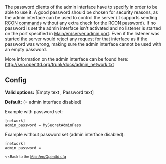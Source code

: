 The password clients of the admin interface have to specify in order to be able to use it. A good password should be chosen for security reasons, as the admin interface can be used to control the server (it supports sending [[Main/en/Rcon password#Controlling the server with rcon|RCON commands]] without any extra check for the RCON password).
If no password is set the admin interface isn't activated and no listener is started on the port specified in [[Main/en/server admin port]]. 
Even if the listener was started the server would reject any request for that interface as if the password was wrong, making sure the admin interface cannot be used with an empty password.

More information on the admin interface can be found here: http://svn.openttd.org/trunk/docs/admin_network.txt

== Config ==
'''Valid options:''' [Empty text , Password text]

'''Default:''' <Empty> (= admin interface disabled)

Example with password set:
<pre>
[network]
admin_password = MySecretAdminPass
</pre>

Example without password set (admin interface disabled):
<pre>
[network]
admin_password = 
</pre>


<small><<Back to the [[Main/en/Openttd.cfg]]</small>